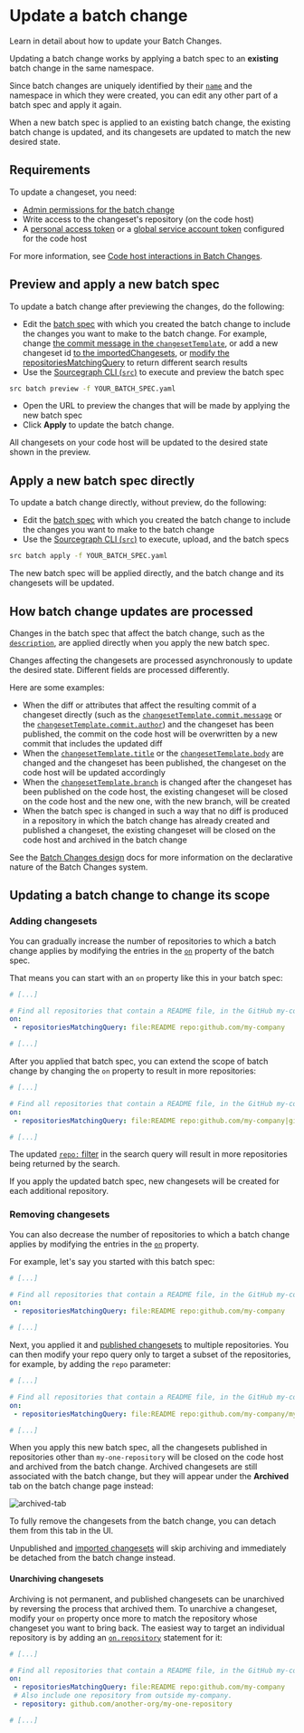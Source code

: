 # Update a batch change

<p className="subtitle">Learn in detail about how to update your Batch Changes.</p>

Updating a batch change works by applying a batch spec to an **existing** batch change in the same namespace.

Since batch changes are uniquely identified by their [`name`](/batch-changes/batch-spec-yaml-reference#name) and the namespace in which they were created, you can edit any other part of a batch spec and apply it again.

When a new batch spec is applied to an existing batch change, the existing batch change is updated, and its changesets are updated to match the new desired state.

## Requirements

To update a changeset, you need:

- [Admin permissions for the batch change](/batch-changes/permissions-in-batch-changes#permission-levels-for-batch-changes)
- Write access to the changeset's repository (on the code host)
- A [personal access token](/batch-changes/configuring-credentials#personal-access-tokens) or a [global service account token](/batch-changes/configuring-credentials#global-service-account-tokens) configured for the code host

For more information, see [Code host interactions in Batch Changes](/batch-changes/permissions-in-batch-changes#code-host-interactions-in-batch-changes).

## Preview and apply a new batch spec

To update a batch change after previewing the changes, do the following:

- Edit the [batch spec](/batch-changes/batch-spec-yaml-reference) with which you created the batch change to include the changes you want to make to the batch change. For example, change [the commit message in the `changesetTemplate`](/batch-changes/batch-spec-yaml-reference#changesettemplate-commit-message), or add a new changeset id [to the importedChangesets](/batch-changes/references/batch_spec_yaml_reference#importchangesets), or [modify the repositoriesMatchingQuery](/batch-changes/references/batch_spec_yaml_reference#on-repositoriesmatchingquery) to return different search results
- Use the [Sourcegraph CLI (`src`)](https://github.com/sourcegraph/src-cli) to execute and preview the batch spec

```bash
src batch preview -f YOUR_BATCH_SPEC.yaml

```

- Open the URL to preview the changes that will be made by applying the new batch spec
- Click **Apply** to update the batch change.

All changesets on your code host will be updated to the desired state shown in the preview.

## Apply a new batch spec directly

To update a batch change directly, without preview, do the following:

- Edit the [batch spec](/batch-changes/batch-spec-yaml-reference) with which you created the batch change to include the changes you want to make to the batch change
- Use the [Sourcegraph CLI (`src`)](https://github.com/sourcegraph/src-cli) to execute, upload, and the batch specs

```bash
src batch apply -f YOUR_BATCH_SPEC.yaml
```

The new batch spec will be applied directly, and the batch change and its changesets will be updated.

## How batch change updates are processed

Changes in the batch spec that affect the batch change, such as the [`description`](/batch-changes/batch-spec-yaml-reference#description), are applied directly when you apply the new batch spec.

Changes affecting the changesets are processed asynchronously to update the desired state. Different fields are processed differently.

Here are some examples:

- When the diff or attributes that affect the resulting commit of a changeset directly (such as the [`changesetTemplate.commit.message`](/batch-changes/batch-spec-yaml-reference##changesettemplatecommitmessage) or the [`changesetTemplate.commit.author`](/batch-changes/batch-spec-yaml-reference#changesettemplatecommitauthor)) and the changeset has been published, the commit on the code host will be overwritten by a new commit that includes the updated diff
- When the [`changesetTemplate.title`](/batch-changes/batch-spec-yaml-reference#changesettemplatetitle) or the [`changesetTemplate.body`](/batch-changes/batch-spec-yaml-reference#changesettemplatecommitauthor) are changed and the changeset has been published, the changeset on the code host will be updated accordingly
- When the [`changesetTemplate.branch`](/batch-changes/batch-spec-yaml-reference#changesettemplatetitle) is changed after the changeset has been published on the code host, the existing changeset will be closed on the code host and the new one, with the new branch, will be created
- When the batch spec is changed in such a way that no diff is produced in a repository in which the batch change has already created and published a changeset, the existing changeset will be closed on the code host and archived in the batch change

<Callout type="note">See the [Batch Changes design](/batch-changes/design) docs for more information on the declarative nature of the Batch Changes system.</Callout>

## Updating a batch change to change its scope

### Adding changesets

You can gradually increase the number of repositories to which a batch change applies by modifying the entries in the [`on`](/batch-changes/batch-spec-yaml-reference#on) property of the batch spec.

That means you can start with an `on` property like this in your batch spec:

```yaml
# [...]

# Find all repositories that contain a README file, in the GitHub my-company org.
on:
 - repositoriesMatchingQuery: file:README repo:github.com/my-company

# [...]
```

After you applied that batch spec, you can extend the scope of batch change by changing the `on` property to result in more repositories:

```yaml
# [...]

# Find all repositories that contain a README file, in the GitHub my-company and my-company-ci org.
on:
 - repositoriesMatchingQuery: file:README repo:github.com/my-company|github.com/my-company-ci

# [...]
```

The updated [`repo:` filter](/code-search/queries#filters-all-searches) in the search query will result in more repositories being returned by the search.

If you apply the updated batch spec, new changesets will be created for each additional repository.

### Removing changesets

You can also decrease the number of repositories to which a batch change applies by modifying the entries in the [`on`](/batch-changes/batch-spec-yaml-reference#on) property.

For example, let's say you started with this batch spec:

```yaml
# [...]

# Find all repositories that contain a README file, in the GitHub my-company org.
on:
 - repositoriesMatchingQuery: file:README repo:github.com/my-company

# [...]
```

Next, you applied it and [published changesets](/batch-changes/publishing-changesets) to multiple repositories. You can then modify your repo query only to target a subset of the repositories, for example, by adding the `repo` parameter:

```yaml
# [...]

# Find all repositories that contain a README file, in the GitHub my-company org.
on:
 - repositoriesMatchingQuery: file:README repo:github.com/my-company/my-one-repository

# [...]
```

When you apply this new batch spec, all the changesets published in repositories other than `my-one-repository` will be closed on the code host and archived from the batch change. Archived changesets are still associated with the batch change, but they will appear under the **Archived** tab on the batch change page instead:

![archived-tab](https://sourcegraphstatic.com/docs/images/batch_changes/archived-tab.png)

To fully remove the changesets from the batch change, you can detach them from this tab in the UI.

<Callout type="info">Unpublished and [imported changesets](/batch-changes/tracking-existing-changesets) will skip archiving and immediately be detached from the batch change instead.</Callout>

#### Unarchiving changesets

Archiving is not permanent, and published changesets can be unarchived by reversing the process that archived them. To unarchive a changeset, modify your `on` property once more to match the repository whose changeset you want to bring back. The easiest way to target an individual repository is by adding an [`on.repository`](/batch-changes/batch-spec-yaml-reference#onrepository) statement for it:

```yaml
# [...]

# Find all repositories that contain a README file, in the GitHub my-company org.
on:
 - repositoriesMatchingQuery: file:README repo:github.com/my-company
 # Also include one repository from outside my-company.
 - repository: github.com/another-org/my-one-repository

# [...]
```
